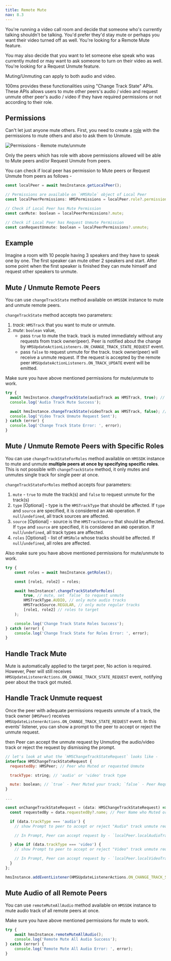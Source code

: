 ```yaml
---
title: Remote Mute
nav: 8.3
---
```


You're running a video call room and decide that someone who's currently talking shouldn't be talking. You'd prefer they'd stay mute or perhaps you want their video turned off as well. You're looking for a Remote Mute feature.

You may also decide that you want to let someone else speak who was currently muted or may want to ask someone to turn on their video as well. You're looking for a Request Unmute feature.

Muting/Unmuting can apply to both audio and video.

100ms provides these functionalities using "Change Track State" APIs. These APIs allows users to mute other peers's audio / video and request unmute other peer's audio / video if they have required permissions or not according to their role.

## Permissions

Can't let just anyone mute others. First, you need to create a [role](../foundation/templates-and-roles) with the permissions to mute others and also to ask them to Unmute.

![Permissions - Remote mute/unmute](/guides/permissions.png)

Only the peers which has role with above permissions allowed will be able to Mute peers and/or Request Unmute from peers.

You can check if local peer has permission to Mute peers or Request Unmute from peers as follows -

```js
const localPeer = await hmsInstance.getLocalPeer();

// Permissions are available on `HMSRole` object of Local Peer
const localPeerPermissions: HMSPermissions = localPeer.role?.permissions;

// Check if Local Peer has Mute Permission
const canMute: boolean = localPeerPermissions?.mute;

// Check if Local Peer has Request Unmute Permission
const canRequestUnmute: boolean = localPeerPermissions?.unmute;
```

## Example

Imagine a room with 10 people having 3 speakers and they have to speak one by one. The first speaker can mute other 2 speakers and start. After some point when the first speaker is finished they can mute himself and request other speakers to unmute.

## Mute / Unmute Remote Peers

You can use `changeTrackState` method available on `HMSSDK` instance to mute and unmute remote peers.

`changeTrackState` method accepts two parameters:

1. _track_: `HMSTrack` that you want to mute or unmute.
2. _mute_: `boolean` value,
    - pass `true` to mute the track. track is muted immediately without any requests from track owner(peer). Peer is notified about the change by `HMSUpdateActionListeners.ON_CHANGE_TRACK_STATE_REQUEST` event.
    - pass `false` to request unmute for the track. track owner(peer) will receive a unmute request. If the request is accepted by the remote peer `HMSUpdateActionListeners.ON_TRACK_UPDATE` event will be emitted.

Make sure you have above mentioned permissions for mute/unmute to work.

```js
try {
  await hmsInstance.changeTrackState(audioTrack as HMSTrack, true); // Passing `true` to mute
  console.log('Audio Track Mute Success');

  await hmsInstance.changeTrackState(videoTrack as HMSTrack, false); // Passing `false` to request unmute
  console.log('Video Track Unmute Request Sent');
} catch (error) {
  console.log('Change Track State Error: ', error);
}
```

## Mute / Unmute Remote Peers with Specific Roles

You can use `changeTrackStateForRoles` method available on `HMSSDK` instance to mute and unmute **multiple peers at once by specifying specific roles**. This is not possible with `changeTrackState` method, it only mutes and unmutes single track for single peer at once.

`changeTrackStateForRoles` method accepts four parameters:

1. `mute` - `true` to mute the track(s) and `false` to request unmute for the track(s)
2. `type` [Optional] - type is the `HMSTrackType` that should be affected. If `type` and `source` are specified, it is considered an `AND` operation. If `null`/`undefined`, all track sources are affected.
3. `source` [Optional] - source is the `HMSTrackSource` that should be affected. If `type` and `source` are specified, it is considered an `AND` operation. If `null`/`undefined`, all track types are affected.
4. `roles` [Optional] - list of `HMSRole` whose tracks should be affected. If `null`/`undefined`, all roles are affected.

Also make sure you have above mentioned permissions for mute/unmute to work.

```js
try {
    const roles = await hmsInstance.getRoles();

    const [role1, role2] = roles;

    await hmsInstance?.changeTrackStateForRoles(
        true, // mute, set `false` to request unmute
        HMSTrackType.AUDIO, // only mute audio tracks
        HMSTrackSource.REGULAR, // only mute regular tracks
        [role1, role2] // roles to target
    );

    console.log('Change Track State Roles Success');
} catch (error) {
    console.log('Change Track State for Roles Error: ', error);
}
```

## Handle Track Mute

Mute is automatically applied to the target peer, No action is required. However, Peer will still receives `HMSUpdateListenerActions.ON_CHANGE_TRACK_STATE_REQUEST` event, notifying peer about the track got muted.

## Handle Track Unmute request

Once the peer with adequate permissions requests unmute of a track, the track owner (`HMSPeer`) receives `HMSUpdateListenerActions.ON_CHANGE_TRACK_STATE_REQUEST` event. In this events' listener, you can show a prompt to the peer to accept or reject the unmute request.

then Peer can accept the unmute request by Unmuting the audio/video track or reject the request by dismissing the prompt.

```js
// let's look at what the `HMSChangeTrackStateRequest` looks like -
interface HMSChangeTrackStateRequest {
  requestedBy: HMSPeer; // Peer who Muted or requested Unmute

  trackType: string; // 'audio' or 'video' track type

  mute: boolean; // `true` - Peer Muted your track; `false` - Peer Requested Unmute of your track
}

...

const onChangeTrackStateRequest = (data: HMSChangeTrackStateRequest) => {
  const requestedBy = data.requestedBy?.name; // Peer Name who Muted or requested Unmute

  if (data.trackType === 'audio') {
    // show Prompt to peer to accept or reject "Audio" track unmute request

    // In Prompt, Peer can accept request by - `localPeer.localAudioTrack()?.setMute(false)`

  } else if (data.trackType === 'video') {
    // show Prompt to peer to accept or reject "Video" track unmute request

    // In Prompt, Peer can accept request by - `localPeer.localVideoTrack()?.setMute(false)`
  }
};

hmsInstance.addEventListener(HMSUpdateListenerActions.ON_CHANGE_TRACK_STATE_REQUEST, onChangeTrackStateRequest);
```

## Mute Audio of all Remote Peers

You can use `remoteMuteAllAudio` method available on `HMSSDK` instance to mute audio track of all remote peers at once.

Make sure you have above mentioned permissions for mute to work.

```js
try {
    await hmsInstance.remoteMuteAllAudio();
    console.log('Remote Mute All Audio Success');
} catch (error) {
    console.log('Remote Mute All Audio Error: ', error);
}
```
